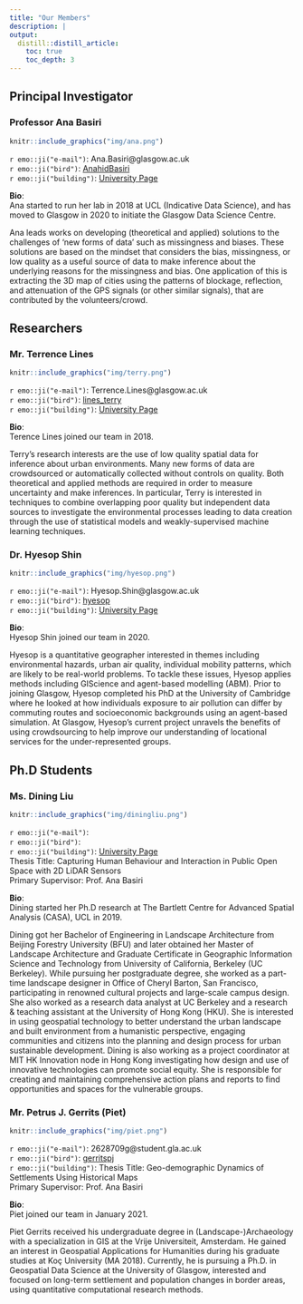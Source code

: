 ```yaml
---
title: "Our Members"
description: |
output:
  distill::distill_article:
    toc: true
    toc_depth: 3
---
```


## Principal Investigator
### Professor Ana Basiri
```r
knitr::include_graphics("img/ana.png")
```

`r emo::ji("e-mail")`: Ana.Basiri@glasgow.ac.uk <br>
`r emo::ji("bird")`: [AnahidBasiri](https://twitter.com/AnahidBasiri) <br>
`r emo::ji("building")`: <a href="https://www.gla.ac.uk/schools/ges/staff/anabasiri" target="_blank">University Page</a>


**Bio**: <br>
Ana started to run her lab in 2018 at UCL (Indicative Data Science), and has moved to Glasgow in 2020 to initiate the Glasgow Data Science Centre.

Ana leads works on developing (theoretical and applied) solutions to the challenges of 'new forms of data' such as missingness and biases. These solutions are based on the mindset that considers the bias, missingness, or low quality as a useful source of data to make inference about the underlying reasons for the missingness and bias. One application of this is extracting the 3D map of cities using the patterns of blockage, reflection, and attenuation of the GPS signals (or other similar signals), that are contributed by the volunteers/crowd.



## Researchers
### Mr. Terrence Lines
```r
knitr::include_graphics("img/terry.png")
```

`r emo::ji("e-mail")`: Terrence.Lines@glasgow.ac.uk <br>
`r emo::ji("bird")`: [lines_terry](https://twitter.com/lines_terry) <br>
`r emo::ji("building")`: <a href="https://www.gla.ac.uk/schools/ges/staff/terencelines" target="_blank">University Page</a>


**Bio**: <br>
Terence Lines joined our team in 2018.

Terry's research interests are the use of low quality spatial data for inference about urban environments. Many new forms of data are crowdsourced or automatically collected without controls on quality. Both theoretical and applied methods are required in order to measure uncertainty and make inferences. In particular, Terry is interested in techniques to combine overlapping poor quality but independent data sources to investigate the environmental processes leading to data creation through the use of statistical models and weakly-supervised machine learning techniques.




### Dr. Hyesop Shin
```r
knitr::include_graphics("img/hyesop.png")
```

`r emo::ji("e-mail")`: Hyesop.Shin@glasgow.ac.uk <br>
`r emo::ji("bird")`: [hyesop](https://twitter.com/hyesop) <br>
`r emo::ji("building")`: <a href="https://www.gla.ac.uk/schools/ges/staff/hyesopshin" target="_blank">University Page</a>

**Bio**: <br>
Hyesop Shin joined our team in 2020.

Hyesop is a quantitative geographer interested in themes including environmental hazards, urban air quality, individual mobility patterns, which are likely to be real-world problems. To tackle these issues, Hyesop applies methods including GIScience and agent-based modelling (ABM). Prior to joining Glasgow, Hyesop completed his PhD at the University of Cambridge where he looked at how individuals exposure to air pollution can differ by commuting routes and socioeconomic backgrounds using an agent-based simulation. At Glasgow, Hyesop's current project unravels the benefits of using crowdsourcing to help improve our understanding of locational services for the under-represented groups.




## Ph.D Students
### Ms. Dining Liu
```r
knitr::include_graphics("img/diningliu.png")
```

`r emo::ji("e-mail")`:  <br>
`r emo::ji("bird")`:  <br>
`r emo::ji("building")`: <a href="https://www.ucl.ac.uk/bartlett/casa/dining-liu" target="_blank">University Page</a> <br>
Thesis Title: Capturing Human Behaviour and Interaction in Public Open Space with 2D LiDAR Sensors <br>
Primary Supervisor: Prof. Ana Basiri

**Bio**: <br>
Dining started her Ph.D research at The Bartlett Centre for Advanced Spatial Analysis (CASA), UCL in 2019.


Dining got her Bachelor of Engineering in Landscape Architecture from Beijing Forestry University (BFU) and later obtained her Master of Landscape Architecture and Graduate Certificate in Geographic Information Science and Technology from University of California, Berkeley (UC Berkeley). While pursuing her postgraduate degree, she worked as a part-time landscape designer in Office of Cheryl Barton, San Francisco, participating in renowned cultural projects and large-scale campus design. She also worked as a research data analyst at UC Berkeley and a research & teaching assistant at the University of Hong Kong (HKU). She is interested in using geospatial technology to better understand the urban landscape and built environment from a humanistic perspective, engaging communities and citizens into the planning and design process for urban sustainable development. Dining is also working as a project coordinator at MIT HK Innovation node in Hong Kong investigating how design and use of innovative technologies can promote social equity. She is responsible for creating and maintaining comprehensive action plans and reports to find opportunities and spaces for the vulnerable groups. 



### Mr. Petrus J. Gerrits (Piet)
```r
knitr::include_graphics("img/piet.png")
```

`r emo::ji("e-mail")`: 2628709g@student.gla.ac.uk <br>
`r emo::ji("bird")`:  [gerritspj](https://twitter.com/gerritspj) <br>
`r emo::ji("building")`: <!--<a href="https://www.ucl.ac.uk/bartlett/casa/dining-liu" target="_blank">University Page</a> <br>-->
Thesis Title: Geo-demographic Dynamics of Settlements Using Historical Maps <br>
Primary Supervisor: Prof. Ana Basiri

**Bio**: <br>
Piet joined our team in January 2021.

Piet Gerrits received his undergraduate degree in (Landscape-)Archaeology with a specialization in GIS at the Vrije Universiteit, Amsterdam. He gained an interest in Geospatial Applications for Humanities during his graduate studies at Koç University (MA 2018). Currently, he is pursuing a Ph.D. in Geospatial Data Science at the University of Glasgow, interested and focused on long-term settlement and population changes in border areas, using quantitative computational research methods.
